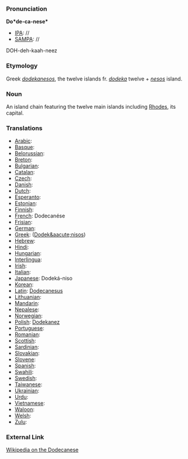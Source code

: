 ===Pronunciation===

'''Do*de-ca-nese*'''
*[[IPA]]: //
*[[SAMPA]]: //
DOH-deh-kaah-neez
===Etymology===

Greek ''[[dodekanesos]]'', the twelve islands fr. ''[[dodeka]]'' twelve + ''[[nesos]]'' island.
=== Noun ===

An island chain featuring the twelve main islands including [[Rhodes]], its capital.
===Translations===

*[[Arabic]]:
*[[Basque]]:
*[[Belorussian]]:
*[[Breton]]:
*[[Bulgarian]]:
*[[Catalan]]:
*[[Czech]]:
*[[Danish]]:
*[[Dutch]]:
*[[Esperanto]]:
*[[Estonian]]:
*[[Finnish]]:
*[[French]]: Dodecan&eacute;se
*[[Frisian]]:
*[[German]]:
*[[Greek]]: ([[Dodek&aacute;nisos]])
*[[Hebrew]]:
*[[Hindi]]:
*[[Hungarian]]: 
*[[Interlingua]]:
*[[Irish]]:
*[[Italian]]:
*[[Japanese]]: Dodek&aacute;-niso
*[[Korean]]:
*[[Latin]]: [[Dodecanesus]]
*[[Lithuanian]]:
*[[Mandarin]]:
*[[Nepalese]]:
*[[Norwegian]]:
*[[Polish]]: [[Dodekanez]]
*[[Portuguese]]:
*[[Romanian]]:
*[[Scottish]]:
*[[Sardinian]]:
*[[Slovakian]]:
*[[Slovene]]:
*[[Spanish]]:
*[[Swahili]]:
*[[Swedish]]:
*[[Taiwanese]]:
*[[Ukrainian]]:
*[[Urdu]]:
*[[Vietnamese]]:
*[[Waloon]]:
*[[Welsh]]:
*[[Zulu]]:

===External Link===

[[wikipedia:en:Dodecanese|Wikipedia on the Dodecanese]]